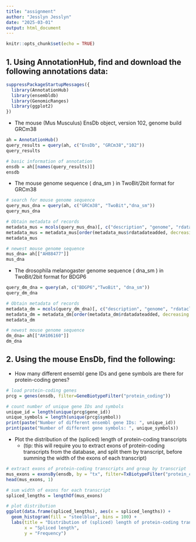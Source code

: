 ```yaml
---
title: "assignment"
author: "Jesslyn Jesslyn"
date: "2025-03-01"
output: html_document
---
```


```r
knitr::opts_chunk$set(echo = TRUE)
```

## 1. Using AnnotationHub, find and download the following annotations data:

```r
suppressPackageStartupMessages({
  library(AnnotationHub)
  library(ensembldb)
  library(GenomicRanges)
  library(ggplot2)
})
```

-   The mouse (Mus Musculus) EnsDb object, version 102, genome build GRCm38

```r
ah = AnnotationHub()
query_results = query(ah, c("EnsDb", "GRCm38","102"))
query_results

# basic information of annotation
ensdb = ah[[names(query_results)]]
ensdb
```

-   The mouse genome sequence ( dna_sm ) in TwoBit/2bit format for GRCm38\

```R
# search for mouse genome sequence
query_mus_dna = query(ah, c("GRCm38", "TwoBit","dna_sm"))
query_mus_dna

# Obtain metadata of records
metadata_mus = mcols(query_mus_dna)[, c("description", "genome", "rdataclass","rdatadateadded")]
metadata_mus = metadata_mus[order(metadata_mus$rdatadateadded, decreasing = TRUE), ]
metadata_mus

# newest mouse genome sequence
mus_dna= ah[["AH88477"]]
mus_dna
```

-   The drosophila melanogaster genome sequence ( dna_sm ) in TwoBit/2bit format for BDGP6

```R
query_dm_dna = query(ah, c("BDGP6","TwoBit", "dna_sm"))
query_dm_dna

# Obtain metadata of records
metadata_dm = mcols(query_dm_dna)[, c("description", "genome", "rdataclass","rdatadateadded")]
metadata_dm = metadata_dm[order(metadata_dm$rdatadateadded, decreasing = TRUE), ]
metadata_dm

# newest mouse genome sequence
dm_dna= ah[["AH106160"]]
dm_dna
```

## 2. Using the mouse EnsDb, find the following:

-   How many different ensembl gene IDs and gene symbols are there for protein-coding genes?

```r
# load protein-coding genes
prcg = genes(ensdb, filter=GeneBiotypeFilter("protein_coding"))

# count number of unique gene IDs and symbols
unique_id = length(unique(prcg$gene_id))
unique_symbols = length(unique(prcg$symbol))
print(paste("Number of different ensembl gene IDs: ", unique_id))
print(paste("Number of different gene symbols: ", unique_symbols))
```

-   Plot the distribution of the (spliced) length of protein-coding transcripts
    -   (tip: this will require you to extract exons of protein-coding transcripts from the database, and split them by transcript, before summing the width of the exons of each transcript)

```R
# extract exons of protein-coding transcripts and group by transcript
mus_exons = exonsBy(ensdb, by = "tx", filter=TxBiotypeFilter("protein_coding"))
head(mus_exons, 1)

# sum width of exons for each transcript
spliced_lengths = lengthOf(mus_exons)

# plot distribution
ggplot(data.frame(spliced_lengths), aes(x = spliced_lengths)) +
  geom_histogram(fill = "steelblue", bins = 100) +
  labs(title = "Distribution of (spliced) length of protein-coding transcripts",
       x = "Spliced length",
       y = "Frequency")
```